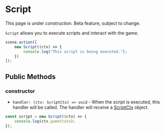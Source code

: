 
# Script

<Callout type="warning" emoji="⚠️">
    This page is under construction.
</Callout>

<Callout type="warning" emoji="⚠️">
    Beta feature, subject to change.
</Callout>

`Script` allows you to execute scripts and interact with the game.

```typescript
scene.action([
    new Script((ctx) => {
        console.log("This script is being executed.");
    })
]);
```

## Public Methods

### constructor

<Steps>

- `handler: (ctx: ScriptCtx) => void` - When the script is executed, this handler will be called. The handler will receive a [ScriptCtx](../types/ScriptCtx) object.

```typescript
const script = new Script((ctx) => {
    console.log(ctx.gameState);
});
```

</Steps>
